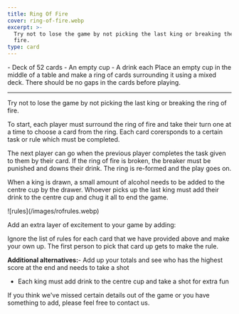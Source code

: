 ```yaml
---
title: Ring Of Fire
cover: ring-of-fire.webp
excerpt: >-
  Try not to lose the game by not picking the last king or breaking the ring of
  fire.
type: card
---
```


<GameHero
  cover="/BeerGoggleGames/images/ring-of-fire.webp"
  alt="Ring Of Fire"
/>

<GameSection title="Equipment" icon="/BeerGoggleGames/images/liquor.webp">
-   Deck of 52 cards
-   An empty cup
-   A drink each
</GameSection>

<GameSection title="Setup" icon="/BeerGoggleGames/images/settings.webp">
Place an empty cup in the middle of a table and make a ring of cards surrounding it using a mixed deck. There should be no gaps in the cards before playing.

* * *
</GameSection>

<GameSection title="Aim of the Game" icon="/BeerGoggleGames/images/target.webp">
<p>Try not to lose the game by not picking the last king or breaking the ring of fire.</p>
</GameSection>

<GameSection title="How to Play" icon="/BeerGoggleGames/images/question.webp">
To start, each player must surround the ring of fire and take their turn one at a time to choose a card from the ring. Each card corersponds to a certain task or rule which must be completed.

The next player can go when the previous player completes the task given to them by their card. If the ring of fire is broken, the breaker must be punished and downs their drink. The ring is re-formed and the play goes on.

When a king is drawn, a small amount of alcohol needs to be added to the centre cup by the drawer. Whoever picks up the last king must add their drink to the centre cup and chug it all to end the game.
</GameSection>

<GameSection title="Rules" icon="/BeerGoggleGames/images/rules.webp">
<p>![rules](/images/rofrules.webp)</p>
</GameSection>

<GameSection title="Special Edition" icon="/BeerGoggleGames/images/special.webp">
<p>Add an extra layer of excitement to your game by adding:</p>
</GameSection>

<GameSection title="**Random rules**" icon="/BeerGoggleGames/images/question.webp">
Ignore the list of rules for each card that we have provided above and make your own up. The first person to pick that card up gets to make the rule.

**Additional alternatives:**-   Add up your totals and see who has the highest score at the end and needs to take a shot
-   Each king must add drink to the centre cup and take a shot for extra fun
</GameSection>

<ShareButtons title="Ring Of Fire" />

<FeedbackCard>
<p>If you think we've missed certain details out of the game or you have something to add, please feel free to contact us.</p>
</FeedbackCard>
